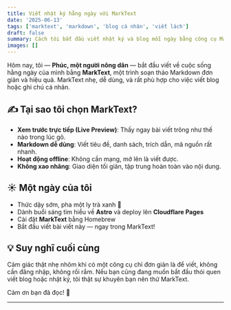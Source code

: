 ```yaml
---
title: Viết nhật ký hằng ngày với MarkText
date: '2025-06-13'
tags: ['marktext', 'markdown', 'blog cá nhân', 'viết lách']
draft: false
summary: Cách tôi bắt đầu viết nhật ký và blog mỗi ngày bằng công cụ MarkText
images: []
---
```


Hôm nay, tôi — **Phúc, một người nông dân** — bắt đầu viết về cuộc sống hằng ngày của mình bằng **MarkText**, một trình soạn thảo Markdown đơn giản và hiệu quả. MarkText nhẹ, dễ dùng, và rất phù hợp cho việc viết blog hoặc ghi chú cá nhân.

## ✍️ Tại sao tôi chọn MarkText?

- **Xem trước trực tiếp (Live Preview)**: Thấy ngay bài viết trông như thế nào trong lúc gõ.
- **Markdown dễ dùng**: Viết tiêu đề, danh sách, trích dẫn, mã nguồn rất nhanh.
- **Hoạt động offline**: Không cần mạng, mở lên là viết được.
- **Không xao nhãng**: Giao diện tối giản, tập trung hoàn toàn vào nội dung.

## ☀️ Một ngày của tôi

- Thức dậy sớm, pha một ly trà xanh 🍵
- Dành buổi sáng tìm hiểu về **Astro** và deploy lên **Cloudflare Pages**
- Cài đặt **MarkText** bằng Homebrew
- Bắt đầu viết bài viết này — ngay trong MarkText!

## 💡 Suy nghĩ cuối cùng

Cảm giác thật nhẹ nhõm khi có một công cụ chỉ đơn giản là để viết, không cần đăng nhập, không rối rắm. Nếu bạn cũng đang muốn bắt đầu thói quen viết blog hoặc nhật ký, tôi thật sự khuyên bạn nên thử MarkText.

Cảm ơn bạn đã đọc! 🙌

---
